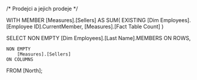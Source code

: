 /*
Prodejci a jejich prodeje
*/

WITH
MEMBER [Measures].[Sellers] AS
	SUM(
		EXISTING [Dim Employees].[Employee ID].CurrentMember,
		[Measures].[Fact Table Count]
	)

SELECT
	NON EMPTY
		[Dim Employees].[Last Name].MEMBERS
	ON ROWS,

	NON EMPTY
		[Measures].[Sellers] 
	ON COLUMNS
FROM
[North];
